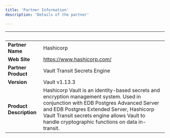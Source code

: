 ```yaml
---
title: 'Partner Information'
description: 'Details of the partner'

---
```

| &nbsp;     | &nbsp; |
| ----------- | ----------- |
| **Partner Name**      |    Hashicorp    |
| **Web Site**      |   https://www.hashicorp.com/   |
| **Partner Product**   |   Vault Transit Secrets Engine    |
| **Version**   |  Vault v1.13.3     |
| **Product Description**      |  Hashicorp Vault is an identity-based secrets and encryption management system. Used in conjunction with EDB Postgres Advanced Server and EDB Postgres Extended Server, Hashicorp Vault Transit secrets engine allows Vault to handle cryptographic functions on data in-transit.   |